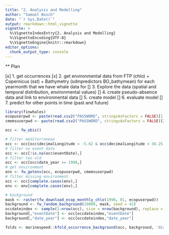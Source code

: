 ```yaml
---
title: "2. Analysis and Modelling"
author: "Samuel Bosch"
date: "`r Sys.Date()`"
output: rmarkdown::html_vignette
vignette: >
  %\VignetteIndexEntry{2. Analysis and Modelling}
  %\VignetteEncoding{UTF-8}
  %\VignetteEngine{knitr::rmarkdown}
editor_options: 
  chunk_output_type: console
---
```


** Plan

[x] 1. get occurrences
[x] 2. get environmental data from FTP (chlo) + Copernicus (sst) + Bathymetry (sdmpredictors BO_bathymean) for each yearmonth that we have whale data for
[] 3. Explore the data (spatial and temporal distribution, environmental values)
[] 4. create pseudo-absence data and link to environmental data
[] 5. create model
[] 6. evaluate model 
[] 7. predict for other points in time (past and future)


```r
library(finwhales)
ecopuserpwd <- paste(read.csv2("PASSWORD", stringsAsFactors = FALSE)[1,], collapse=":")
cmemsuserpwd <- paste(read.csv2("PASSWORD", stringsAsFactors = FALSE)[2,], collapse=":")

occ <- fw_obis()

# filter mediterranean
occ <- occ[occ$decimalLongitude > -5.62 & occ$decimalLongitude < 36.25 & occ$decimalLatitude > 30.25 & occ$decimalLatitude < 46, ]
# filter no event date
occ <- occ[!is.na(occ$eventDate),]
# filter too old
occ <- occ[occ$date_year >= 1998,]
# get environment
env <- fw_getenv(occ, ecopuserpwd, cmemsuserpwd)
# filter missing environment
occ <- occ[complete.cases(env),]
env <- env[complete.cases(env),]

# background
mask <- raster(fw_download_ecop_monthly_chlo(1998, 01, ecopuserpwd))
background <- fw_random_background(10000, mask, seed = 42)
occdateindex <- sample(1:nrow(occ), size = nrow(background), replace = TRUE)
background[,"eventDate"] <- occ[occdateindex,"eventDate"]
background[,"date_year"] <- occ[occdateindex,"date_year"]

folds <- marinespeed::kfold_occurrence_background(occ, background, 'disc', k = 5, pwd_sample = TRUE)



```

